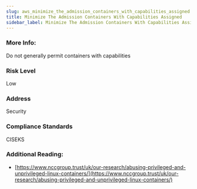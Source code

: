 ```yaml
---
slug: aws_minimize_the_admission_containers_with_capabilities_assigned
title: Minimize The Admission Containers With Capabilities Assigned
sidebar_label: Minimize The Admission Containers With Capabilities Assigned
---
```


### More Info:

Do not generally permit containers with capabilities

### Risk Level

Low

### Address

Security

### Compliance Standards

CISEKS


### Additional Reading:

- [https://www.nccgroup.trust/uk/our-research/abusing-privileged-and-unprivileged-linux-containers/](https://www.nccgroup.trust/uk/our-research/abusing-privileged-and-unprivileged-linux-containers/) 

